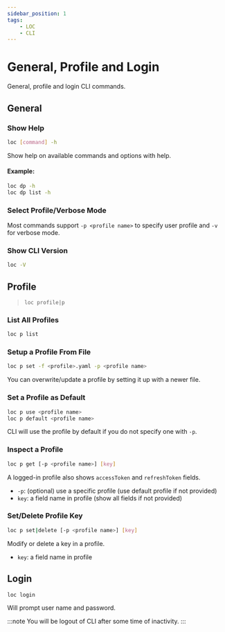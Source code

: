 ```yaml
---
sidebar_position: 1
tags:
    - LOC
    - CLI
---
```


# General, Profile and Login

General, profile and login CLI commands.

## General

### Show Help

```bash
loc [command] -h
```

Show help on available commands and options with help.

#### Example:

```bash
loc dp -h
loc dp list -h
```

### Select Profile/Verbose Mode

Most commands support `-p <profile name>` to specify user profile and `-v` for verbose mode.

### Show CLI Version

```bash
loc -V
```

## Profile

> `loc profile|p`

### List All Profiles

```bash
loc p list
```

### Setup a Profile From File

```bash
loc p set -f <profile>.yaml -p <profile name>
```

You can overwrite/update a profile by setting it up with a newer file.

### Set a Profile as Default

```bash
loc p use <profile name>
loc p default <profile name>
```

CLI will use the profile by default if you do not specify one with `-p`.

### Inspect a Profile

```bash
loc p get [-p <profile name>] [key]
```

A logged-in profile also shows `accessToken` and `refreshToken` fields.

-   `-p`: (optional) use a specific profile (use default profile if not provided)
-   `key`: a field name in profile (show all fields if not provided)

### Set/Delete Profile Key

```bash
loc p set|delete [-p <profile name>] [key]
```

Modify or delete a key in a profile.

-   `key`: a field name in profile

## Login

```bash
loc login
```

Will prompt user name and password.

:::note
You will be logout of CLI after some time of inactivity.
:::
